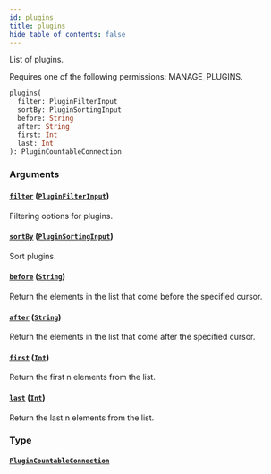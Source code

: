 ```yaml
---
id: plugins
title: plugins
hide_table_of_contents: false
---
```


List of plugins.

Requires one of the following permissions: MANAGE_PLUGINS.

```graphql
plugins(
  filter: PluginFilterInput
  sortBy: PluginSortingInput
  before: String
  after: String
  first: Int
  last: Int
): PluginCountableConnection
```

### Arguments

#### [`filter`](#) ([`PluginFilterInput`](../../../developer/api-reference/inputs/plugin-filter-input))

Filtering options for plugins.

#### [`sortBy`](#) ([`PluginSortingInput`](../../../developer/api-reference/inputs/plugin-sorting-input))

Sort plugins.

#### [`before`](#) ([`String`](../../../developer/api-reference/scalars/string))

Return the elements in the list that come before the specified cursor.

#### [`after`](#) ([`String`](../../../developer/api-reference/scalars/string))

Return the elements in the list that come after the specified cursor.

#### [`first`](#) ([`Int`](../../../developer/api-reference/scalars/int))

Return the first n elements from the list.

#### [`last`](#) ([`Int`](../../../developer/api-reference/scalars/int))

Return the last n elements from the list.

### Type

#### [`PluginCountableConnection`](../../../developer/api-reference/objects/plugin-countable-connection)
